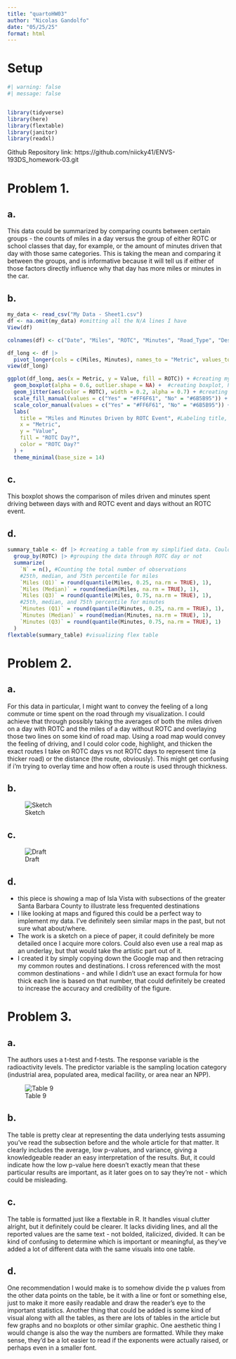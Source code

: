 ```yaml
---
title: "quartoHW03"
author: "Nicolas Gandolfo"
date: "05/25/25"
format: html
---
```


# Setup

```r

#| warning: false
#| message: false


library(tidyverse)
library(here)
library(flextable)
library(janitor)
library(readxl)

```


Github Repository link: https://github.com/niicky41/ENVS-193DS_homework-03.git

# Problem 1.  

## a. 
This data could be summarized by comparing counts between certain groups - the counts of miles in a day versus the group of either ROTC or school classes that day, for example, or the amount of minutes driven that day with those same categories. This is taking the mean and comparing it between the groups, and is informative because it will tell us if either of those factors directly influence why that day has more miles or minutes in the car.

## b. 
```r

my_data <- read_csv("My Data - Sheet1.csv") 
df <- na.omit(my_data) #omitting all the N/A lines I have
View(df)

colnames(df) <- c("Date", "Miles", "ROTC", "Minutes", "Road_Type", "Destination", "Speed", "Classes") #changing the columns to simpler names

df_long <- df |>
  pivot_longer(cols = c(Miles, Minutes), names_to = "Metric", values_to = "Value") #Converting to this kind of table lets me put minutes and miles side by side to compare both in a single box plot
view(df_long)

ggplot(df_long, aes(x = Metric, y = Value, fill = ROTC)) + #creating my box plot with time and distance categories on the x, and the value of those two on the left (in minutes and miles)
  geom_boxplot(alpha = 0.6, outlier.shape = NA) +  #creating boxplot, hiding the outliars
  geom_jitter(aes(color = ROTC), width = 0.2, alpha = 0.7) + #creating jitter with ROTC as the outline group
  scale_fill_manual(values = c("Yes" = "#FF6F61", "No" = "#6B5B95")) + #filling in colors
  scale_color_manual(values = c("Yes" = "#FF6F61", "No" = "#6B5B95")) +
  labs(
    title = "Miles and Minutes Driven by ROTC Event", #Labeling title, x+y axes, legend
    x = "Metric",
    y = "Value",
    fill = "ROTC Day?",
    color = "ROTC Day?"
  ) +
  theme_minimal(base_size = 14)

```

## c. 
This boxplot shows the comparison of miles driven and minutes spent driving between days with and ROTC event and days without an ROTC event.

## d.
```r
summary_table <- df |> #creating a table from my simplified data. Could do mean based off of the boxplot averages above, but this seems more appropriate
  group_by(ROTC) |> #grouping the data through ROTC day or not
  summarize(
    `N` = n(), #Counting the total number of observations
    #25th, median, and 75th percentile for miles
    `Miles (Q1)` = round(quantile(Miles, 0.25, na.rm = TRUE), 1), 
    `Miles (Median)` = round(median(Miles, na.rm = TRUE), 1),
    `Miles (Q3)` = round(quantile(Miles, 0.75, na.rm = TRUE), 1),
    #25th, median, and 75th percentile for minutes
    `Minutes (Q1)` = round(quantile(Minutes, 0.25, na.rm = TRUE), 1),
    `Minutes (Median)` = round(median(Minutes, na.rm = TRUE), 1),
    `Minutes (Q3)` = round(quantile(Minutes, 0.75, na.rm = TRUE), 1)
  )
flextable(summary_table) #visualizing flex table
```

# Problem 2.

## a. 
For this data in particular, I might want to convey the feeling of a long commute or time spent on the road through my visualization. I could achieve that through possibly taking the averages of both the miles driven on a day with ROTC and the miles of a day without ROTC and overlaying those two lines on some kind of road map. Using a road map would convey the feeling of driving, and I could color code, highlight, and thicken the exact routes I take on ROTC days vs not ROTC days to represent time (a thicker road) or the distance (the route, obviously). This might get confusing if i'm trying to overlay time and how often a route is used through thickness. 

## b.

![Sketch](https://1drv.ms/i/c/5b79571f20ae30c1/EYOV4bspqq5EgCloA7ldIH8BoiCgkhx1UjW7TIyKO7CI_Q?e=ti3Yaw)

## c.

![Draft](https://1drv.ms/i/c/5b79571f20ae30c1/EdapMyE8iQhOrFMxFxCOkCkB7UobRB3h2lE67bDeK8o7ig?e=V3wRK8)

## d.
- this piece is showing a map of Isla Vista with subsections of the greater Santa Barbara County to illustrate less frequented destinations
- I like looking at maps and figured this could be a perfect way to implement my data. I've definitely seen similar maps in the past, but not sure what about/where.
- The work is a sketch on a piece of paper, it could definitely be more detailed once I acquire more colors. Could also even use a real map as an underlay, but that would take the artistic part out of it.
- I created it by simply copying down the Google map and then retracing my common routes and destinations. I cross referenced with the most common destinations - and while I didn't use an exact formula for how thick each line is based on that number, that could definitely be created to increase the accuracy and credibility of the figure.

# Problem 3.

## a.
The authors uses a t-test and f-tests. The response variable is the radioactivity levels. The predictor variable is the sampling location category (industrial area, populated area, medical facility, or area near an NPP).

![Table 9](https://1drv.ms/i/c/5b79571f20ae30c1/EaAYdiS7vV5LoekqvyNqS8wBfevvAakDbwpA8tAXrd1h0g?e=uIjnZv)

## b.
The table is pretty clear at representing the data underlying tests assuming you've read the subsection before and the whole article for that matter. It clearly includes the average, low p-values, and variance, giving a knowledgeable reader an easy interpretation of the results. But, it could indicate how the low p-value here doesn't exactly mean that these particular results are important, as it later goes on to say they're not - which could be misleading.

## c.
The table is formatted just like a flextable in R. It handles visual clutter alright, but it definitely could be clearer. It lacks dividing lines, and all the reported values are the same text - not bolded, italicized, divided. It can be kind of confusing to determine which is important or meaningful, as they've added a lot of different data with the same visuals into one table.

## d. 
One recommendation I would make is to somehow divide the p values from the other data points on the table, be it with a line or font or something else, just to make it more easily readable and draw the reader's eye to the important statistics. Another thing that could be added is some kind of visual along with all the tables, as there are lots of tables in the article but few graphs and no boxplots or other similar graphic. One aesthetic thing I would change is also the way the numbers are formatted. While they make sense, they'd be a lot easier to read if the exponents were actually raised, or perhaps even in a smaller font. 
